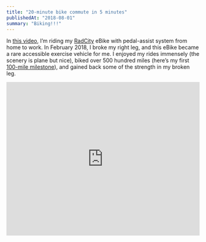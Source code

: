 ```yaml
---
title: "20-minute bike commute in 5 minutes"
publishedAt: "2018-08-01"
summary: "Biking!!!"
---
```


In [this video](https://www.youtube.com/watch?v=K9tx6BbOFEc), I’m riding my [RadCity](https://www.radpowerbikes.com/products/radcity-electric-commuter-bike) eBike with pedal-assist system from home to work. In February 2018, I broke my right leg, and this eBike became a rare accessible exercise vehicle for me. I enjoyed my rides immensely (the scenery is plane but nice), biked over 500 hundred miles (here’s my first [100-mile milestone](/blog/100-miles-biking-milestone)), and gained back some of the strength in my broken leg.



<iframe width="100%" height="400" src="https://www.youtube.com/embed/K9tx6BbOFEc" frameBorder="0" allow="accelerometer; autoplay; encrypted-media; gyroscope; picture-in-picture" allowFullScreen></iframe>

